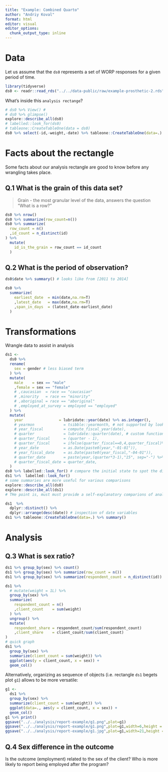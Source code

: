 ```yaml
---
title: "Example: Combined Quarto"
author: "Andriy Koval"
format: html
editor: visual
editor_options: 
  chunk_output_type: inline
---
```


# Data

Let us assume that the `ds0` represents a set of WORP responses for a given period of time.

```r
library(tidyverse)
ds0 <- readr::read_rds("../../data-public/raw/example-prosthetic-2.rds")
```

What's inside this `analysis rectange`?

```r
# ds0 %>% View() #
# ds0 %>% glimpse()
explore::describe_all(ds0)
# labelled::look_for(ds0)
# tableone::CreateTableOne(data = ds0)
ds0 %>% select(-id,-weight,-date) %>% tableone::CreateTableOne(data=.)
```

# Facts about the rectangle

Some facts about our analysis rectangle are good to know before any wrangling takes place.

## Q.1 What is the grain of this data set?

> Grain - the most granular level of the data, answers the question "What is a row?"

```r
ds0 %>% nrow()
ds0 %>% summarize(row_count=n())
ds0 %>% summarize(
  row_count = n()
  ,id_count = n_distinct(id)
) %>%
  mutate(
    id_is_the_grain = row_count == id_count
  )
```

## Q.2 What is the period of observation?

```r
ds0$date %>% summary() # looks like from [2011 to 2014]

ds0 %>% 
  summarize(
    earliest_date  = min(date,na.rm=T)
    ,latest_date   = max(date,na.rm=T)
    ,span_in_days  = (latest_date-earliest_date)
  )

```

# Transformations

Wrangle data to assist in analysis

```r
ds1 <-
  ds0 %>%
  rename(
    sex = gender # less biased term
  ) %>%
  mutate(
    male    = sex == "male"
    ,female = sex == "female"
    # ,caucasian  = race == "caucasian"
    # ,minority   = race == "minority"
    # ,aboriginal = race == "aboriginal"
    # ,employed_at_survey = employed == "employed"
  ) %>%
  mutate(
    year                = lubridate::year(date) %>% as.integer(),
    # yearmon             = tsibble::yearmonth, # not supported by look_for()
    # year_fiscal         = compute_fiscal_year(date),
    # quarter             = lubridate::quarter(date), # custom function, load from ./scripts/operational-functions.R
    # quarter_fiscal      = (quarter - 1),
    # quarter_fiscal      = ifelse(quarter_fiscal==0,4,quarter_fiscal)%>% as.integer(),
    # year_date           = as.Date(paste0(year,"-01-01")),
    # year_fiscal_date    = as.Date(paste0(year_fiscal,"-04-01")),
    # quarter_date        = paste(year,(quarter*3-1),"15", sep="-") %>% as.Date(),
    # quarter_fiscal_date = quarter_date,
  )
ds0 %>% labelled::look_for() # compare the initial state to spot the diff
ds1 %>%  labelled::look_for()
# some summaries are more useful for various comparisons
explore::describe_all(ds0)
explore::describe_all(ds1)
# THe point is, must must provide a self-explanatory comparions of analysis rectangle BEFORE and AFTER a meaningful set of transformations. (e.g ds0 --> ds1)

ds1  %>%
  dplyr::distinct() %>%
  dplyr::arrange(desc(date)) # inspection of date variables
ds1 %>% tableone::CreateTableOne(data=.) %>% summary()
```

# Analysis

## Q.3 What is sex ratio?

```r
ds1 %>% group_by(sex) %>% count()
ds1 %>% group_by(sex) %>% summarize(row_count = n())
ds1 %>% group_by(sex) %>% summarize(respondent_count = n_distinct(id))

ds1 %>% 
  # mutate(weight = 1L) %>% 
  group_by(sex) %>% 
  summarize(
    respondent_count = n()
    ,client_count    = sum(weight)
  ) %>% 
  ungroup() %>% 
  mutate(
    respondent_share = respondent_count/sum(respondent_count)
    ,client_share    = client_count/sum(client_count)
)
# quick graph
ds1 %>% 
  group_by(sex) %>% 
  summarize(client_count = sum(weight)) %>%
  ggplot(aes(y = client_count, x = sex)) +
  geom_col()
```

Alternatively, organizing as sequence of objects (i.e. rectangle `ds1` begets plot `g1`) allows to be more versatile:

```r
g1 <-
  ds1 %>%
  group_by(sex) %>%
  summarize(client_count = sum(weight)) %>%
  ggplot(data=., aes(y = client_count, x = sex)) +
  geom_col()
g1 %>% print()
ggsave("../../analysis/report-example/g1.png",plot=g1)
ggsave("../../analysis/report-example/g1.png",plot=g1,width=6,height = 4) # optimize
ggsave("../../analysis/report-example/g1.jpg",plot=g1,width=21,height = 14,units = "cm") # optimize
```

## Q.4 Sex difference in the outcome

Is the outcome (employment) related to the sex of the client? Who is more likely to report being employed after the program?
